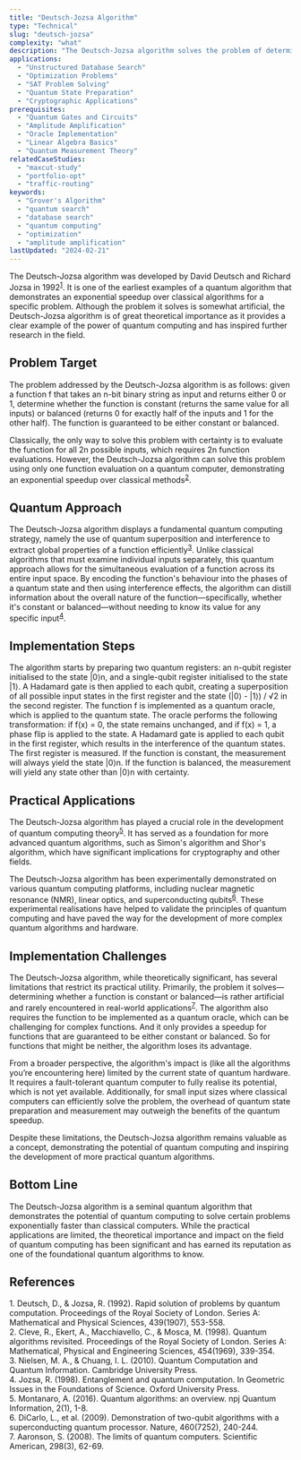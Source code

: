 ```yaml
---
title: "Deutsch-Jozsa Algorithm"
type: "Technical"
slug: "deutsch-jozsa"
complexity: "what"
description: "The Deutsch-Jozsa algorithm solves the problem of determining if a black-box function is constant or balanced in a single query, offering an exponential speedup compared to classical deterministic approaches."
applications:
  - "Unstructured Database Search"
  - "Optimization Problems"
  - "SAT Problem Solving"
  - "Quantum State Preparation"
  - "Cryptographic Applications"
prerequisites:
  - "Quantum Gates and Circuits"
  - "Amplitude Amplification"
  - "Oracle Implementation"
  - "Linear Algebra Basics"
  - "Quantum Measurement Theory"
relatedCaseStudies:
  - "maxcut-study"
  - "portfolio-opt"
  - "traffic-routing"
keywords:
  - "Grover's Algorithm"
  - "quantum search"
  - "database search"
  - "quantum computing"
  - "optimization"
  - "amplitude amplification"
lastUpdated: "2024-02-21"
---
```


The Deutsch-Jozsa algorithm was developed by David Deutsch and Richard Jozsa in 1992<sup><a href="#ref-1">1</a></sup>. It is one of the earliest examples of a quantum algorithm that demonstrates an exponential speedup over classical algorithms for a specific problem. Although the problem it solves is somewhat artificial, the Deutsch-Jozsa algorithm is of great theoretical importance as it provides a clear example of the power of quantum computing and has inspired further research in the field.

## Problem Target

The problem addressed by the Deutsch-Jozsa algorithm is as follows: given a function f that takes an n-bit binary string as input and returns either 0 or 1, determine whether the function is constant (returns the same value for all inputs) or balanced (returns 0 for exactly half of the inputs and 1 for the other half). The function is guaranteed to be either constant or balanced.

Classically, the only way to solve this problem with certainty is to evaluate the function for all 2n possible inputs, which requires 2n function evaluations. However, the Deutsch-Jozsa algorithm can solve this problem using only one function evaluation on a quantum computer, demonstrating an exponential speedup over classical methods<sup><a href="#ref-2">2</a></sup>.

## Quantum Approach

The Deutsch-Jozsa algorithm displays a fundamental quantum computing strategy, namely the use of quantum superposition and interference to extract global properties of a function efficiently<sup><a href="#ref-3">3</a></sup>. Unlike classical algorithms that must examine individual inputs separately, this quantum approach allows for the simultaneous evaluation of a function across its entire input space. By encoding the function's behaviour into the phases of a quantum state and then using interference effects, the algorithm can distill information about the overall nature of the function—specifically, whether it's constant or balanced—without needing to know its value for any specific input<sup><a href="#ref-4">4</a></sup>.

## Implementation Steps

<Steps>
  <Step title="Initialisation">
    The algorithm starts by preparing two quantum registers: an n-qubit register initialised to the state |0⟩n, and a single-qubit register initialised to the state |1⟩. A Hadamard gate is then applied to each qubit, creating a superposition of all possible input states in the first register and the state (|0⟩ - |1⟩) / √2 in the second register.
  </Step>
  
  <Step title="Oracle query">
    The function f is implemented as a quantum oracle, which is applied to the quantum state. The oracle performs the following transformation: if f(x) = 0, the state remains unchanged, and if f(x) = 1, a phase flip is applied to the state.
  </Step>

  <Step title="Hadamard transformation">
    A Hadamard gate is applied to each qubit in the first register, which results in the interference of the quantum states.
  </Step>

  <Step title="Measurement">
    The first register is measured. If the function is constant, the measurement will always yield the state |0⟩n. If the function is balanced, the measurement will yield any state other than |0⟩n with certainty.
  </Step>
</Steps>

## Practical Applications

The Deutsch-Jozsa algorithm has played a crucial role in the development of quantum computing theory<sup><a href="#ref-5">5</a></sup>. It has served as a foundation for more advanced quantum algorithms, such as Simon's algorithm and Shor's algorithm, which have significant implications for cryptography and other fields.

The Deutsch-Jozsa algorithm has been experimentally demonstrated on various quantum computing platforms, including nuclear magnetic resonance (NMR), linear optics, and superconducting qubits<sup><a href="#ref-6">6</a></sup>. These experimental realisations have helped to validate the principles of quantum computing and have paved the way for the development of more complex quantum algorithms and hardware.

## Implementation Challenges

The Deutsch-Jozsa algorithm, while theoretically significant, has several limitations that restrict its practical utility. Primarily, the problem it solves—determining whether a function is constant or balanced—is rather artificial and rarely encountered in real-world applications<sup><a href="#ref-7">7</a></sup>. The algorithm also requires the function to be implemented as a quantum oracle, which can be challenging for complex functions. And it only provides a speedup for functions that are guaranteed to be either constant or balanced. So for functions that might be neither, the algorithm loses its advantage.

From a broader perspective, the algorithm's impact is (like all the algorithms you’re encountering here) limited by the current state of quantum hardware. It requires a fault-tolerant quantum computer to fully realise its potential, which is not yet available. Additionally, for small input sizes where classical computers can efficiently solve the problem, the overhead of quantum state preparation and measurement may outweigh the benefits of the quantum speedup.

Despite these limitations, the Deutsch-Jozsa algorithm remains valuable as a concept, demonstrating the potential of quantum computing and inspiring the development of more practical quantum algorithms.

## Bottom Line

The Deutsch-Jozsa algorithm is a seminal quantum algorithm that demonstrates the potential of quantum computing to solve certain problems exponentially faster than classical computers. While the practical applications are limited, the theoretical importance and impact on the field of quantum computing has been significant and has earned its reputation as one of the foundational quantum algorithms to know.

## References

<div className="references-section">
  <div id="ref-1" className="reference-item">
    1. Deutsch, D., & Jozsa, R. (1992). Rapid solution of problems by quantum computation. Proceedings of the Royal Society of London. Series A: Mathematical and Physical Sciences, 439(1907), 553-558.
  </div>
  <div id="ref-2" className="reference-item">
    2. Cleve, R., Ekert, A., Macchiavello, C., & Mosca, M. (1998). Quantum algorithms revisited. Proceedings of the Royal Society of London. Series A: Mathematical, Physical and Engineering Sciences, 454(1969), 339-354.
  </div>
  <div id="ref-3" className="reference-item">
    3. Nielsen, M. A., & Chuang, I. L. (2010). Quantum Computation and Quantum Information. Cambridge University Press.
  </div>
  <div id="ref-4" className="reference-item">
    4. Jozsa, R. (1998). Entanglement and quantum computation. In Geometric Issues in the Foundations of Science. Oxford University Press.
  </div>
  <div id="ref-5" className="reference-item">
    5. Montanaro, A. (2016). Quantum algorithms: an overview. npj Quantum Information, 2(1), 1-8.
  </div>
  <div id="ref-6" className="reference-item">
    6. DiCarlo, L., et al. (2009). Demonstration of two-qubit algorithms with a superconducting quantum processor. Nature, 460(7252), 240-244.
  </div>
  <div id="ref-7" className="reference-item">
    7. Aaronson, S. (2008). The limits of quantum computers. Scientific American, 298(3), 62-69.
  </div>
</div>  